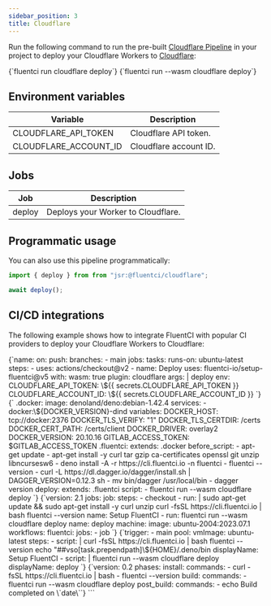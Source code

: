 ```yaml
---
sidebar_position: 3
title: Cloudflare
---
```


Run the following command to run the pre-built [Cloudflare Pipeline](https://github.com/fluent-ci-templates/cloudflare-pipeline) in your project to deploy your Cloudflare Workers to [Cloudflare](https://cloudflare.com):


<Tabs>
  <TabItem value="dagger" label="Dagger">
    <CodeBlock language="bash">
      {`fluentci run cloudflare deploy`}
    </CodeBlock>
  </TabItem>
  <TabItem value="wasm" label="Wasm">
    <CodeBlock language="bash">
      {`fluentci run --wasm cloudflare deploy`}

</CodeBlock>
</TabItem>
</Tabs>

## Environment variables

| Variable              | Description            |
| --------------------- | ---------------------- |
| CLOUDFLARE_API_TOKEN  | Cloudflare API token.  |
| CLOUDFLARE_ACCOUNT_ID | Cloudflare account ID. |

## Jobs

| Job    | Description                        |
| ------ | ---------------------------------- |
| deploy | Deploys your Worker to Cloudflare. |

## Programmatic usage

You can also use this pipeline programmatically:

```typescript
import { deploy } from from "jsr:@fluentci/cloudflare";

await deploy();

```

## CI/CD integrations

The following example shows how to integrate FluentCI with popular CI providers to deploy your Cloudflare Workers to Cloudflare:

<Tabs>
  <TabItem value="gha" label="Github Actions">
    <CodeBlock language="yaml" title="ci.yml">
      {`name: 
on:
  push:
    branches:
      - main
jobs:
  tasks:
    runs-on: ubuntu-latest
    steps:
      - uses: actions/checkout@v2
      - name: Deploy
        uses: fluentci-io/setup-fluentci@v5
        with:
          wasm: true
          plugin: cloudflare
          args: |
            deploy
        env:
          CLOUDFLARE_API_TOKEN: \${{ secrets.CLOUDFLARE_API_TOKEN }}
          CLOUDFLARE_ACCOUNT_ID: \${{ secrets.CLOUDFLARE_ACCOUNT_ID }} 
      `}
    </CodeBlock>
  </TabItem>
  <TabItem value="gitlab" label="GitLab CI">
    <CodeBlock language="yaml" title=".gitlab-ci.yml">
      {`
.docker:
  image: denoland/deno:debian-1.42.4
  services:
    - docker:\${DOCKER_VERSION}-dind
  variables:
    DOCKER_HOST: tcp://docker:2376
    DOCKER_TLS_VERIFY: "1"
    DOCKER_TLS_CERTDIR: /certs
    DOCKER_CERT_PATH: /certs/client
    DOCKER_DRIVER: overlay2
    DOCKER_VERSION: 20.10.16
    GITLAB_ACCESS_TOKEN: $GITLAB_ACCESS_TOKEN
.fluentci:
  extends: .docker
  before_script:
    - apt-get update
    - apt-get install -y curl tar gzip ca-certificates openssl git unzip libncursesw6
    - deno install -A -r https://cli.fluentci.io -n fluentci
    - fluentci --version
    - curl -L https://dl.dagger.io/dagger/install.sh | DAGGER_VERSION=0.12.3 sh
    - mv bin/dagger /usr/local/bin
    - dagger version
deploy:
  extends: .fluentci
  script:
    - fluentci run --wasm cloudflare deploy
`}

</CodeBlock>
</TabItem>
<TabItem value="circleci" label="Circle CI">
<CodeBlock language="yaml" title=".circleci/config.yml">
{`version: 2.1
jobs:
  job:
    steps:
      - checkout
      - run: |
          sudo apt-get update && sudo apt-get install -y curl unzip
          curl -fsSL https://cli.fluentci.io | bash
          fluentci --version
        name: Setup FluentCI
      - run: fluentci run --wasm cloudflare deploy
        name: deploy
    machine:
      image: ubuntu-2004:2023.07.1
workflows:
  fluentci:
    jobs:
      - job
`}
</CodeBlock>
</TabItem>
<TabItem value="azure" label="Azure Pipelines">
<CodeBlock language="yaml" title="azure-pipelines.yml">
{`trigger:
  - main
pool:
  vmImage: ubuntu-latest
steps:
  - script: |
      curl -fsSL https://cli.fluentci.io | bash
      fluentci --version
      echo "##vso[task.prependpath]\${HOME}/.deno/bin
    displayName: Setup FluentCI
  - script: |
      fluentci run --wasm cloudflare deploy 
    displayName: deploy
`}
</CodeBlock>
</TabItem>
<TabItem value="aws" label="AWS CodePipeline">
<CodeBlock language="yaml" title="buildspec.yml">
{`version: 0.2
phases:
  install:
    commands:
      - curl -fsSL https://cli.fluentci.io | bash
      - fluentci --version
  build:
    commands:
      - fluentci run --wasm cloudflare deploy
  post_build:
    commands:
      - echo Build completed on \`date\``}
</CodeBlock>
</TabItem>
</Tabs>
```
